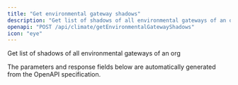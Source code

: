 ```yaml
---
title: "Get environmental gateway shadows"
description: "Get list of shadows of all environmental gateways of an org"
openapi: "POST /api/climate/getEnvironmentalGatewayShadows"
icon: "eye"
---
```


Get list of shadows of all environmental gateways of an org

<Note>
The parameters and response fields below are automatically generated from the OpenAPI specification.
</Note>
